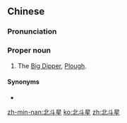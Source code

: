 ==Chinese==
{{zh-forms|type=21}}

===Pronunciation===
{{zh-pron
|m=Běidǒuxīng
|c=bak1 dau2 sing1
|mn=Pak-táu-chheⁿ/Pak-táu-chhiⁿ
|cat=pn
}}

===Proper noun===
{{zh-proper noun}}

# The [[Big Dipper]], [[Plough]].

====Synonyms====
* {{zh-l|北斗七星}}

{{zh-cat|Constellations}}

[[zh-min-nan:北斗星]]
[[ko:北斗星]]
[[zh:北斗星]]